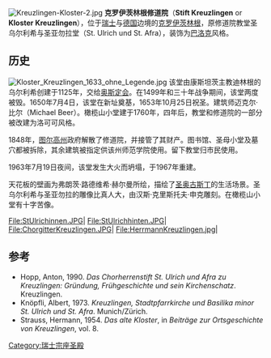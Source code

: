 [[File:Kreuzlingen-Kloster-2.jpg|thumb]]
'''克罗伊茨林根修道院'''（'''Stift Kreuzlingen''' or '''Kloster Kreuzlingen'''），位于[[瑞士|瑞士]]与[[德国|德国]]边境的[[克罗伊茨林根|克罗伊茨林根]]，原修道院教堂圣乌尔利希与圣亚勿拉堂（St. Ulrich und St. Afra），装饰为[[巴洛克|巴洛克]]风格。

==历史==
[[File:Kloster_Kreuzlingen_1633_ohne_Legende.jpg|thumb]]
该堂由康斯坦茨主教迪林根的乌尔利希创建于1125年，交给[[奥斯定会|奥斯定会]]。在1499年和三十年战争期间，该堂两度被毁。1650年7月4日，该堂在新址奠基，1653年10月25日祝圣。建筑师迈克尔·比尔（Michael Beer）。橄榄山小堂建于1760年，四年后，教堂和修道院的一部分被改建为洛可可风格。

1848年，[[图尔高州|图尔高州]]政府解散了修道院，并接管了其财产。图书馆、圣母小堂及墓穴都被拆除，其余建筑被指定供该州师范学院使用。留下教堂归市民使用。

1963年7月19日夜间，该堂发生大火而坍塌，于1967年重建。

天花板的壁画为弗朗茨·路德维希·赫尔曼所绘，描绘了[[圣奥古斯丁|圣奥古斯丁]]的生活场景。圣乌尔利希与圣亚勿拉的雕像比真人大，由汉斯·克里斯托夫·申克雕刻。在橄榄山小堂有十字苦像。
<gallery>
File:StUlrichinnen.JPG|
File:StUlrichhinten.JPG|
File:ChorgitterKreuzlingen.JPG|
File:HerrmannKreuzlingen.jpg|
</gallery>

==参考==
<references/>
*Hopp, Anton, 1990. ''Das Chorherrenstift St. Ulrich und Afra zu Kreuzlingen: Gründung, Frühgeschichte und sein Kirchenschatz''. Kreuzlingen.
*Knöpfli, Albert, 1973. ''Kreuzlingen, Stadtpfarrkirche und Basilika minor St. Ulrich und St. Afra''. Munich/Zürich.
*Strauss, Hermann, 1954. ''Das alte Kloster'', in ''Beiträge zur Ortsgeschichte von Kreuzlingen'', vol. 8.
{{coord|47.645546|N|9.178812|E|region:CH-TG_type:landmark_source:dewiki|display=title}}
[[Category:瑞士宗座圣殿|Category:瑞士宗座圣殿]]